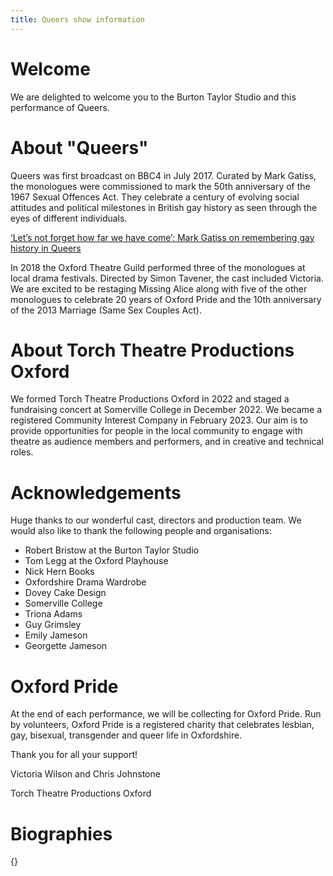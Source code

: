 ```yaml
---
title: Queers show information
---
```



# Welcome

We are delighted to welcome you to the Burton Taylor Studio and this performance of Queers.

# About **"Queers"**

Queers was first broadcast on BBC4 in July 2017. Curated by Mark Gatiss, the
monologues were commissioned to mark the 50th anniversary of the 1967 Sexual
Offences Act. They celebrate a century of evolving social attitudes and
political milestones in British gay history as seen through the eyes of
different individuals.

[‘Let’s not forget how far we have come’: Mark Gatiss on remembering gay history
in Queers](https://nickhernbooksblog.com/2017/07/27/lets-not-forget-how-far-we-have-come-mark-gatiss-on-remembering-gay-history-in-queers/)

In 2018 the Oxford Theatre Guild performed three of the monologues at local
drama festivals. Directed by Simon Tavener, the cast included Victoria. We are
excited to be restaging Missing Alice along with five of the other monologues to
celebrate 20 years of Oxford Pride and the 10th anniversary of the 2013 Marriage
(Same Sex Couples Act).

# About Torch Theatre Productions Oxford

We formed Torch Theatre Productions Oxford in 2022 and staged a fundraising
concert at Somerville College in December 2022. We became a registered Community
Interest Company in February 2023. Our aim is to provide opportunities for
people in the local community to engage with theatre as audience members and
performers, and in creative and technical roles.

# Acknowledgements

Huge thanks to our wonderful cast, directors and production team. We would also like to thank the following people and organisations:

- Robert Bristow at the Burton Taylor Studio
- Tom Legg at the Oxford Playhouse
- Nick Hern Books
- Oxfordshire Drama Wardrobe
- Dovey Cake Design
- Somerville College
- Triona Adams
- Guy Grimsley
- Emily Jameson
- Georgette Jameson

# Oxford Pride

At the end of each performance, we will be collecting for Oxford Pride. Run by
volunteers, Oxford Pride is a registered charity that celebrates lesbian, gay,
bisexual, transgender and queer life in Oxfordshire.

Thank you for all your support!

Victoria Wilson and Chris Johnstone

Torch Theatre Productions Oxford

# Biographies

{<QueersBios/>}

